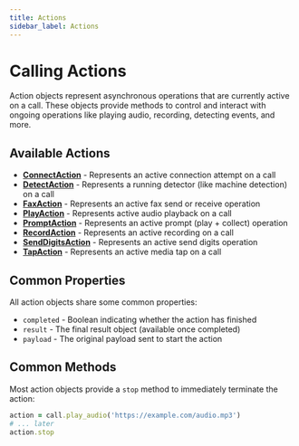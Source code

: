 ```yaml
---
title: Actions
sidebar_label: Actions
---
```


[connectaction]: ./connect.mdx
[detectaction]: ./detect.mdx
[faxaction]: ./fax.mdx
[playaction]: ./play.mdx
[promptaction]: ./prompt.mdx
[recordaction]: ./record.mdx
[senddigitsaction]: ./send-digits.mdx
[tapaction]: ./tap.mdx

# Calling Actions

Action objects represent asynchronous operations that are currently active on a call. These objects provide methods to control and interact with ongoing operations like playing audio, recording, detecting events, and more.

## Available Actions

- [**ConnectAction**][connectaction] - Represents an active connection attempt on a call
- [**DetectAction**][detectaction] - Represents a running detector (like machine detection) on a call
- [**FaxAction**][faxaction] - Represents an active fax send or receive operation
- [**PlayAction**][playaction] - Represents active audio playback on a call
- [**PromptAction**][promptaction] - Represents an active prompt (play + collect) operation
- [**RecordAction**][recordaction] - Represents an active recording on a call
- [**SendDigitsAction**][senddigitsaction] - Represents an active send digits operation
- [**TapAction**][tapaction] - Represents an active media tap on a call

## Common Properties

All action objects share some common properties:

- `completed` - Boolean indicating whether the action has finished
- `result` - The final result object (available once completed)
- `payload` - The original payload sent to start the action

## Common Methods

Most action objects provide a `stop` method to immediately terminate the action:

```ruby
action = call.play_audio('https://example.com/audio.mp3')
# ... later
action.stop
```